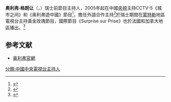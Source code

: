 {{expand|time=2017-01-15T00:39:40+00:00}}
{{inappropriate tone|time=2017-01-15T00:39:40+00:00}}
'''奥利弗·格朗让'''（{{lang-fr|Olivier Grandjean}}，{{bd|1957年|8月15日||}}）瑞士前節目主持人，2005年起在中國[[中国中央电视台|央視]]主持CCTV-5《城市之间》和《奥利弗遊中國》節目<ref>{{Cite web |url=http://world.huanqiu.com/hot/2017-01/9946770.html |title=環球時報-主持人奥利弗：中国冬季运动发展迅速 |access-date=2017-01-14 |archive-date=2017-01-16 |archive-url=https://web.archive.org/web/20170116164525/http://world.huanqiu.com/hot/2017-01/9946770.html |dead-url=no }}</ref>，擔任外語合作主持<ref>{{Cite web |url=http://nashagazeta.ch/node/7339 |title=Оливье Гранжан: швейцарская звезда российского ТВ |access-date=2017-01-14 |archive-date=2019-05-11 |archive-url=https://web.archive.org/web/20190511234801/http://nashagazeta.ch/node/7339 |dead-url=no }}</ref>於瑞士期間在[[蒙特勒|蒙特勒]]地區電視台主持黃金玫瑰節目，國際節目《Surprise sur Prise》也於法國和加拿大地區播出。<ref>{{Cite web |url=https://www.youtube.com/watch?v=N1QRhEDK4kM |title=央視-奧利佛中國情 |access-date=2017-01-14 |archive-date=2017-01-15 |archive-url=https://web.archive.org/web/20170115084846/https://www.youtube.com/watch?v=N1QRhEDK4kM |dead-url=no }}</ref>

==参考文献==
{{reflist}}
*[http://www.oliviergrandjean.com/oliver-show/zh/presse 奥利弗官網]{{Wayback|url=http://www.oliviergrandjean.com/oliver-show/zh/presse |date=20210117035655 }}

{{DEFAULTSORT:olivier}}
[[分類:中國中央電視台主持人|分類:中國中央電視台主持人]]
{{switzerland-bio-stub}}